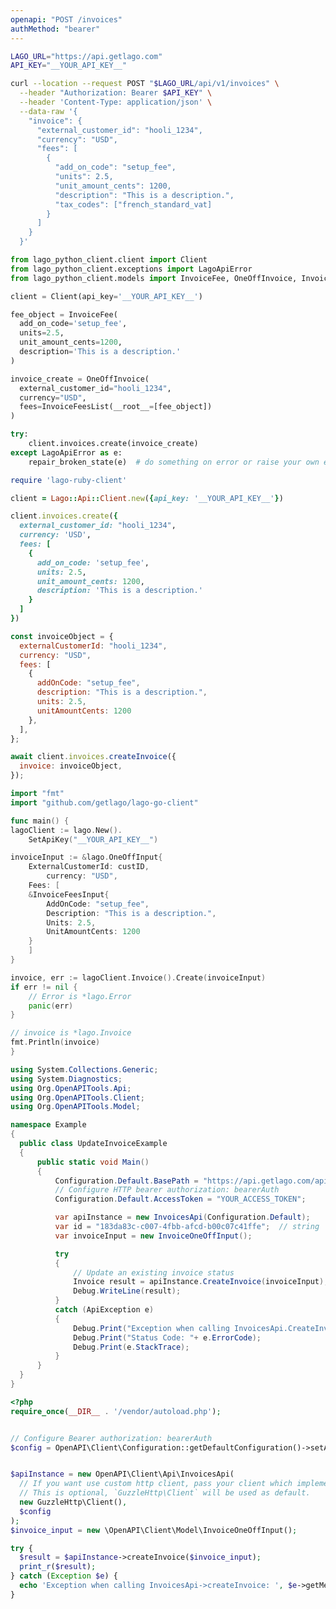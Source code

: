 ```yaml
---
openapi: "POST /invoices"
authMethod: "bearer"
---
```


<RequestExample>

```bash cURL
LAGO_URL="https://api.getlago.com"
API_KEY="__YOUR_API_KEY__"

curl --location --request POST "$LAGO_URL/api/v1/invoices" \
  --header "Authorization: Bearer $API_KEY" \
  --header 'Content-Type: application/json' \
  --data-raw '{
    "invoice": {
      "external_customer_id": "hooli_1234",
      "currency": "USD",
      "fees": [
        {
          "add_on_code": "setup_fee",
          "units": 2.5,
          "unit_amount_cents": 1200,
          "description": "This is a description.",
          "tax_codes": ["french_standard_vat]
        }
      ]
    }
  }'
```

```python Python
from lago_python_client.client import Client
from lago_python_client.exceptions import LagoApiError
from lago_python_client.models import InvoiceFee, OneOffInvoice, InvoiceFeesList

client = Client(api_key='__YOUR_API_KEY__')

fee_object = InvoiceFee(
  add_on_code='setup_fee',
  units=2.5,
  unit_amount_cents=1200,
  description='This is a description.'
)

invoice_create = OneOffInvoice(
  external_customer_id="hooli_1234",
  currency="USD",
  fees=InvoiceFeesList(__root__=[fee_object])
)

try:
    client.invoices.create(invoice_create)
except LagoApiError as e:
    repair_broken_state(e)  # do something on error or raise your own exception
```

```ruby Ruby
require 'lago-ruby-client'

client = Lago::Api::Client.new({api_key: '__YOUR_API_KEY__'})

client.invoices.create({
  external_customer_id: "hooli_1234",
  currency: 'USD',
  fees: [
    {
      add_on_code: 'setup_fee',
      units: 2.5,
      unit_amount_cents: 1200,
      description: 'This is a description.'
    }
  ]
})
```

```js Javascript
const invoiceObject = {
  externalCustomerId: "hooli_1234",
  currency: "USD",
  fees: [
    {
      addOnCode: "setup_fee",
      description: "This is a description.",
      units: 2.5,
      unitAmountCents: 1200
    },
  ],
};

await client.invoices.createInvoice({
  invoice: invoiceObject,
});
```

```go Go
import "fmt"
import "github.com/getlago/lago-go-client"

func main() {
lagoClient := lago.New().
    SetApiKey("__YOUR_API_KEY__")

invoiceInput := &lago.OneOffInput{
    ExternalCustomerId: custID,
        currency: "USD",
    Fees: [
    &InvoiceFeesInput{
        AddOnCode: "setup_fee",
        Description: "This is a description.",
        Units: 2.5,
        UnitAmountCents: 1200
    }
    ]
}

invoice, err := lagoClient.Invoice().Create(invoiceInput)
if err != nil {
    // Error is *lago.Error
    panic(err)
}

// invoice is *lago.Invoice
fmt.Println(invoice)
}
```

```csharp C#
using System.Collections.Generic;
using System.Diagnostics;
using Org.OpenAPITools.Api;
using Org.OpenAPITools.Client;
using Org.OpenAPITools.Model;

namespace Example
{
  public class UpdateInvoiceExample
  {
      public static void Main()
      {
          Configuration.Default.BasePath = "https://api.getlago.com/api/v1";
          // Configure HTTP bearer authorization: bearerAuth
          Configuration.Default.AccessToken = "YOUR_ACCESS_TOKEN";

          var apiInstance = new InvoicesApi(Configuration.Default);
          var id = "183da83c-c007-4fbb-afcd-b00c07c41ffe";  // string | ID of the existing Lago Invoice
          var invoiceInput = new InvoiceOneOffInput();

          try
          {
              // Update an existing invoice status
              Invoice result = apiInstance.CreateInvoice(invoiceInput);
              Debug.WriteLine(result);
          }
          catch (ApiException e)
          {
              Debug.Print("Exception when calling InvoicesApi.CreateInvoice: " + e.Message );
              Debug.Print("Status Code: "+ e.ErrorCode);
              Debug.Print(e.StackTrace);
          }
      }
  }
}
```

```php PHP
<?php
require_once(__DIR__ . '/vendor/autoload.php');


// Configure Bearer authorization: bearerAuth
$config = OpenAPI\Client\Configuration::getDefaultConfiguration()->setAccessToken('YOUR_ACCESS_TOKEN');


$apiInstance = new OpenAPI\Client\Api\InvoicesApi(
  // If you want use custom http client, pass your client which implements `GuzzleHttp\ClientInterface`.
  // This is optional, `GuzzleHttp\Client` will be used as default.
  new GuzzleHttp\Client(),
  $config
);
$invoice_input = new \OpenAPI\Client\Model\InvoiceOneOffInput();

try {
  $result = $apiInstance->createInvoice($invoice_input);
  print_r($result);
} catch (Exception $e) {
  echo 'Exception when calling InvoicesApi->createInvoice: ', $e->getMessage(), PHP_EOL;
}
```

</RequestExample>

